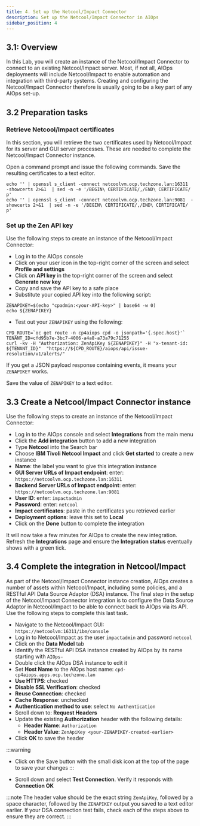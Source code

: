 ```yaml
---
title: 4. Set up the Netcool/Impact Connector
description: Set up the Netcool/Impact Connector in AIOps
sidebar_position: 4
---
```


## 3.1: Overview

In this Lab, you will create an instance of the Netcool/Impact Connector to connect to an existing Netcool/Impact server. Most, if not all, AIOps deployments will include Netcool/Impact to enable automation and integration with third-party systems. Creating and configuring the Netcool/Impact Connector therefore is usually going to be a key part of any AIOps set-up.

## 3.2 Preparation tasks

### Retrieve Netcool/Impact certificates

In this section, you will retrieve the two certificates used by Netcool/Impact for its server and GUI server processes. These are needed to complete the Netcool/Impact Connector instance.

Open a command prompt and issue the following commands. Save the resulting certificates to a text editor.

```
echo '' | openssl s_client -connect netcoolvm.ocp.techzone.lan:16311  -showcerts 2>&1  | sed -n -e '/BEGIN\ CERTIFICATE/,/END\ CERTIFICATE/ p'
echo '' | openssl s_client -connect netcoolvm.ocp.techzone.lan:9081  -showcerts 2>&1  | sed -n -e '/BEGIN\ CERTIFICATE/,/END\ CERTIFICATE/ p'
```

### Set up the Zen API key

Use the following steps to create an instance of the Netcool/Impact Connector:

- Log in to the AIOps console
- Click on your user icon in the top-right corner of the screen and select **Profile and settings**
- Click on **API key** in the top-right corner of the screen and select **Generate new key**
- Copy and save the API key to a safe place
- Substitute your copied API key into the following script:
```
ZENAPIKEY=$(echo "cpadmin:<your-API-key>" | base64 -w 0)
echo ${ZENAPIKEY}
```
- Test out your `ZENAPIKEY` using the following:
```
CPD_ROUTE=`oc get route -n cp4aiops cpd -o jsonpath='{.spec.host}'`
TENANT_ID=cfd95b7e-3bc7-4006-a4a8-a73a79c71255
curl -kv -H "Authorization: ZenApiKey ${ZENAPIKEY}" -H "x-tenant-id: ${TENANT_ID}"  "https://${CPD_ROUTE}/aiops/api/issue-resolution/v1/alerts/"
```
If you get a JSON payload response containing events, it means your `ZENAPIKEY` works.

Save the value of `ZENAPIKEY` to a text editor.

## 3.3 Create a Netcool/Impact Connector instance

Use the following steps to create an instance of the Netcool/Impact Connector:

- Log in to the AIOps console and select **Integrations** from the main menu
- Click the **Add integration** button to add a new integration
- Type **Netcool** into the Search bar
- Choose **IBM Tivoli Netcool Impact** and click **Get started** to create a new instance
- **Name**: the label you want to give this integration instance
- **GUI Server URLs of Impact endpoint**: enter: `https://netcoolvm.ocp.techzone.lan:16311`
- **Backend Server URLs of Impact endpoint**: enter: `https://netcoolvm.ocp.techzone.lan:9081`
- **User ID**: enter: `impactadmin`
- **Password**: enter: `netcool`
- **Impact certificates**: paste in the certificates you retrieved earlier
- **Deployment options**: leave this set to **Local**
- Click on the **Done** button to complete the integration

It will now take a few minutes for AIOps to create the new integration. Refresh the **Integrations** page and ensure the **Integration status** eventually shows with a green tick.

## 3.4 Complete the integration in Netcool/Impact

As part of the Netcool/Impact Connector instance creation, AIOps creates a number of assets within Netcool/Impact, including some policies, and a RESTful API Data Source Adaptor (DSA) instance. The final step in the setup of the Netcool/Impact Connector integration is to configure the Data Source Adaptor in Netcool/Impact to be able to connect back to AIOps via its API. Use the following steps to complete this last task.

- Navigate to the Netcool/Impact GUI: `https://netcoolvm:16311/ibm/console`
- Log in to Netcool/Impact as the user `impactadmin` and password `netcool`
- Click on the **Data Model** tab
- Identify the RESTful API DSA instance created by AIOps by its name starting with `AIOps-`
- Double click the AIOps DSA instance to edit it
- Set **Host Name** to the AIOps host name: `cpd-cp4aiops.apps.ocp.techzone.lan`
- **Use HTTPS**: checked
- **Disable SSL Verification**: checked
- **Reuse Connection**: checked
- **Cache Response**: unchecked
- **Authentication method to use**: select `No Authentication`
- Scroll down to: **Request Headers**
- Update the existing **Authorization** header with the following details:
  - **Header Name**: `Authorization`
  - **Header Value**: `ZenApiKey <your-ZENAPIKEY-created-earlier>`
- Click **OK** to save the header

:::warning
- Click on the Save button with the small disk icon at the top of the page to save your changes
:::

- Scroll down and select **Test Connection**. Verify it responds with **Connection OK**

:::note
The header value should be the exact string `ZenApiKey`, followed by a space character, followed by the `ZENAPIKEY` output you saved to a text editor earlier. If your DSA connection test fails, check each of the steps above to ensure they are correct.
:::

